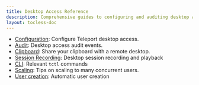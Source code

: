 ```yaml
---
title: Desktop Access Reference
description: Comprehensive guides to configuring and auditing desktop access.
layout: tocless-doc
---
```


- [Configuration](configuration.mdx): Configure Teleport desktop access.
- [Audit](audit.mdx): Desktop access audit events.
- [Clipboard](clipboard.mdx): Share your clipboard with a remote desktop.
- [Session Recording](sessions.mdx): Desktop session recording and playback
- [CLI](cli.mdx): Relevant `tctl` commands
- [Scaling](../../../admin-guides/management/operations/scaling.mdx): Tips on scaling to many concurrent users.
- [User creation](user-creation.mdx): Automatic user creation